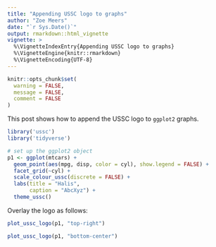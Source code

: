 ```yaml
---
title: "Appending USSC logo to graphs"
author: "Zoe Meers"
date: "`r Sys.Date()`"
output: rmarkdown::html_vignette
vignette: >
  %\VignetteIndexEntry{Appending USSC logo to graphs}
  %\VignetteEngine{knitr::rmarkdown}
  %\VignetteEncoding{UTF-8}
---
```


```r
knitr::opts_chunk$set(
  warning = FALSE,
  message = FALSE,
  comment = FALSE
)

```

This post shows how to append the USSC logo to `ggplot2` graphs.

```r
library('ussc')
library('tidyverse')

# set up the ggplot2 object
p1 <- ggplot(mtcars) +
  geom_point(aes(mpg, disp, color = cyl), show.legend = FALSE) + 
  facet_grid(~cyl) + 
  scale_colour_ussc(discrete = FALSE) + 
  labs(title = "Halis",
       caption = "AbcXyz") + 
  theme_ussc()
```

Overlay the logo as follows:

```r
plot_ussc_logo(p1, "top-right")
```

```r
plot_ussc_logo(p1, "bottom-center")
```
